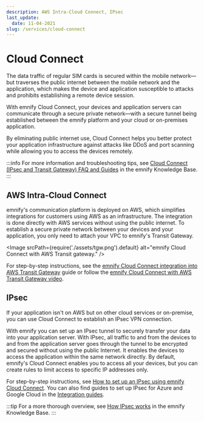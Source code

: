 ```yaml
---
description: AWS Intra-Cloud Connect, IPsec
last_update: 
  date: 11-04-2021
slug: /services/cloud-connect
---
```


# Cloud Connect

The data traffic of regular SIM cards is secured within the mobile network—but traverses the public internet between the mobile network and the application, which makes the device and application susceptible to attacks and prohibits establishing a remote device session.

With emnify Cloud Connect, your devices and application servers can communicate through a secure private network—with a secure tunnel being established between the emnify platform and your cloud or on-premises application.

By eliminating public internet use, Cloud Connect helps you better protect your application infrastructure against attacks like DDoS and port scanning while allowing you to access the devices remotely.

:::info
For more information and troubleshooting tips, see [Cloud Connect (IPsec and Transit Gateway) FAQ and Guides](https://support.emnify.com/hc/en-us/articles/360019302919-Cloud-Connect-IPSec-and-Transit-Gateway-FAQ-and-Guides) in the emnify Knowledge Base.
:::

## AWS Intra-Cloud Connect

emnify's communication platform is deployed on AWS, which simplifies integrations for customers using AWS as an infrastructure.
The integration is done directly with AWS services without using the public internet.
To establish a secure private network between your devices and your application, you only need to attach your VPC to emnify's Transit Gateway.

<Image
  srcPath={require('./assets/tgw.png').default}
  alt="emnify Cloud Connect with AWS Transit gateway."
/>

For step-by-step instructions, see the [emnify Cloud Connect integration into AWS Transit Gateway](https://www.emnify.com/en/developer-hub/emnify-cloud-connect-into-aws-transit-gateway) guide or follow the [emnify Cloud Connect with AWS Transit Gateway video](https://www.youtube.com/watch?v=Orb3Kvd9pZg).

## IPsec

If your application isn't on AWS but on other cloud services or on-premise, you can use Cloud Connect to establish an IPsec VPN connection.

With emnify you can set up an IPsec tunnel to securely transfer your data into your application server.
With IPsec, all traffic to and from the devices to and from the application server goes through the tunnel to be encrypted and secured without using the public Internet.
It enables the devices to access the application within the same network directly.
By default, emnify's Cloud Connect enables you to access all your devices, but you can create rules to limit access to specific IP addresses only.

For step-by-step instructions, see [How to set up an IPsec using emnify Cloud Connect](https://www.emnify.com/en/developer-hub/how-to-setup-an-ipsec-using-emnify-cloudconnect).
You can also find guides to set up IPsec for Azure and Google Cloud in the [Integration guides](/integration-guides).

:::tip
For a more thorough overview, see [How IPsec works](https://support.emnify.com/hc/en-us/articles/360019302919-Cloud-Connect-IPSec-and-Transit-Gateway-FAQ-and-Guides#h_01FY3WWCA1V9J4JBBMGZ9EJT70) in the emnify Knowledge Base.
:::
